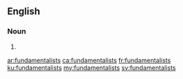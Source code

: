 ==English==

===Noun===
{{head|en|plural}}

# {{plural of|fundamentalist|lang=en|nocat=1}}

[[ar:fundamentalists]]
[[ca:fundamentalists]]
[[fr:fundamentalists]]
[[ku:fundamentalists]]
[[my:fundamentalists]]
[[sv:fundamentalists]]